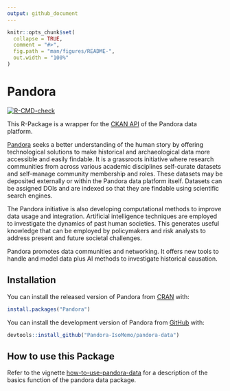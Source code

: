 ```yaml
---
output: github_document
---
```


<!-- README.md is generated from README.Rmd. Please edit that file -->

```r
knitr::opts_chunk$set(
  collapse = TRUE,
  comment = "#>",
  fig.path = "man/figures/README-",
  out.width = "100%"
)
```

# Pandora

<!-- badges: start -->
[![R-CMD-check](https://github.com/Pandora-IsoMemo/pandora-data/actions/workflows/R-CMD-check.yaml/badge.svg)](https://github.com/Pandora-IsoMemo/pandora-data/actions/workflows/R-CMD-check.yaml)
<!-- badges: end -->

This R-Package is a wrapper for the [CKAN API](https://docs.ckan.org/en/2.9/api/) 
of the Pandora data platform.

[Pandora](https://pandora.earth/) seeks a better understanding of the human 
story by offering technological solutions to make historical and archaeological 
data more accessible and easily findable. It is a grassroots initiative where 
research communities from across various academic disciplines self-curate 
datasets and self-manage community  membership and roles. These datasets may be 
deposited externally or within the Pandora data platform itself. Datasets can be 
assigned DOIs and are indexed so that they are findable using scientific search 
engines.

The Pandora initiative is also developing computational methods to improve data 
usage and integration. Artificial intelligence techniques are employed to 
investigate the dynamics of past human societies. This generates useful 
knowledge that can be employed by policymakers and risk analysts to address 
present and future societal challenges.

Pandora promotes data communities and networking. It offers new tools to handle 
and model data plus AI methods to investigate historical causation.

## Installation

You can install the released version of Pandora from [CRAN](https://CRAN.R-project.org) with:

```r
install.packages("Pandora")
```


You can install the development version of Pandora from [GitHub](https://github.com/) with:

```r
devtools::install_github("Pandora-IsoMemo/pandora-data")
```

## How to use this Package

Refer to the vignette [how-to-use-pandora-data](https://pandora-isomemo.github.io/pandora-data/articles/how-to-use-pandora-data.html) 
for a description of the basics function of the pandora data package.


